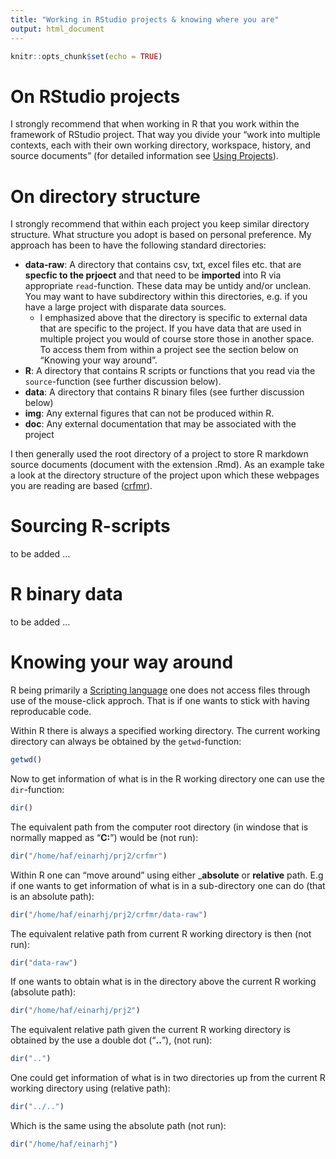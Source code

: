 ```yaml
---
title: "Working in RStudio projects & knowing where you are"
output: html_document
---
```


```r
knitr::opts_chunk$set(echo = TRUE)
```

# On RStudio projects

I strongly recommend that when working in R that you work within the framework of RStudio project. That way you divide your "work into multiple contexts, each with their own working directory, workspace, history, and source documents" (for detailed information see [Using Projects](https://support.rstudio.com/hc/en-us/articles/200526207-Using-Projects)).

# On directory structure

I strongly recommend that within each project you keep similar directory structure. What structure you adopt is based on personal preference. My approach has been to have the following standard directories:

* __data-raw__: A directory that contains csv, txt, excel files etc. that are __specfic to the prjoect__ and that need to be __imported__ into R via appropriate `read`-function. These data may be untidy and/or unclean. You may want to have subdirectory within this directories, e.g. if you have a large project with disparate data sources.
    - I emphasized above that the directory is specific to external data that are specific to the project. If you have data that are used in multiple project you would of course store those in another space. To access them from within a project see the section below on "Knowing your way around".
* __R__: A directory that contains R scripts or functions that you read via the `source`-function (see further discussion below).
* __data__: A directory that contains R binary files (see further discussion below)
* __img__: Any external figures that can not be produced within R.
* __doc__: Any external documentation that may be associated with the project

I then generally used the root directory of a project to store R markdown source documents (document with the extension .Rmd). As an example take a look at the directory structure of the project upon which these webpages you are reading are based ([crfmr](https://github.com/crfm/crfmr)).

# Sourcing R-scripts

to be added ...

# R binary data

to be added ...

# Knowing your way around

R being primarily a [Scripting language](https://en.wikipedia.org/wiki/Scripting_language) one does not access files through use of the mouse-click approch. That is if one wants to stick with having reproducable code.

Within R there is always a specified working directory. The current working directory can always be obtained by the `getwd`-function:

```r
getwd()
```

Now to get information of what is in the R working directory one can use the `dir`-function:
```r
dir()
```

The equivalent path from the computer root directory (in windose that is normally mapped as "__C:__") would be (not run):

```r
dir("/home/haf/einarhj/prj2/crfmr")
```

Within R one can "move around" using either ___absolute__ or __relative__ path. E.g if one wants to get information of what is in a sub-directory one can do (that is an absolute path):
```r
dir("/home/haf/einarhj/prj2/crfmr/data-raw")

```

The equivalent relative path from current R working directory is then (not run):

```r
dir("data-raw")
```

If one wants to obtain what is in the directory above the current R working (absolute path):

```r
dir("/home/haf/einarhj/prj2")
```

The equivalent relative path given the current R working directory is obtained by the use a double dot ("__..__"), (not run):

```r
dir("..")
```

One could get information of what is in two directories up from the current R working directory using (relative path):
```r
dir("../..")
```

Which is the same using the absolute path (not run):
```r
dir("/home/haf/einarhj")
```

